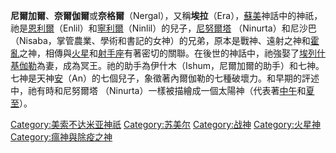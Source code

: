 {{Mesopotamian myth|expanded=3}}
'''尼爾加爾'''、'''奈爾伽爾'''或'''奈格爾'''（Nergal），又稱'''埃拉'''（Era），[[蘇美|蘇美]]神話中的神祇，祂是[[恩利爾|恩利爾]]（Enlil）和[[寧利爾|寧利爾]]（Ninlil）的兒子，[[尼努爾塔|尼努爾塔]] （Ninurta）和尼沙巴（Nisaba，掌管農業、學術和書記的女神）的兄弟，原本是戰神、遠射之神和[[霍亂|霍亂]]之神，相傳與[[火星|火星]]和[[射手座|射手座]]有著密切的關聯。在後世的神話中，祂強娶了[[埃列什基伽勒|埃列什基伽勒]]為妻，成為冥王。祂的助手為伊什木（Ishum，尼爾加爾的助手）和七神。七神是天神[[安努|安]]（An）的七個兒子，象徵著內爾伽勒的七種破壞力。和早期的評述中，祂有時和尼努爾塔 （Ninurta）一樣被描繪成一個太陽神（代表著[[中午|中午]]和[[夏至|夏至]]）。

{{Authority control}}
[[Category:美索不达米亚神祇|Category:美索不达米亚神祇]]
[[Category:苏美尔|Category:苏美尔]]
[[Category:战神|Category:战神]]
[[Category:火星神|Category:火星神]]
[[Category:瘟神與除疫之神|Category:瘟神與除疫之神]]